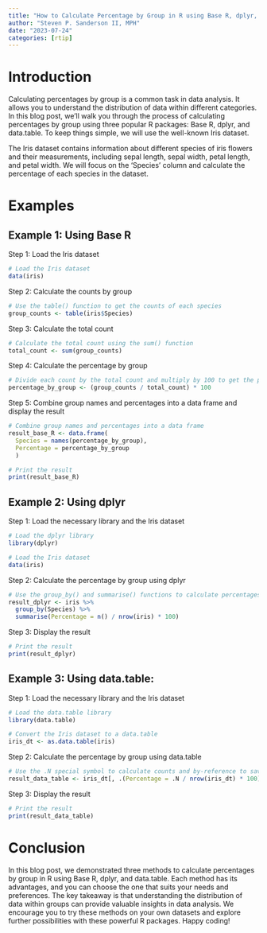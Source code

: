 ```yaml
---
title: "How to Calculate Percentage by Group in R using Base R, dplyr, and data.table"
author: "Steven P. Sanderson II, MPH"
date: "2023-07-24"
categories: [rtip]
---
```


# Introduction

Calculating percentages by group is a common task in data analysis. It allows you to understand the distribution of data within different categories. In this blog post, we'll walk you through the process of calculating percentages by group using three popular R packages: Base R, dplyr, and data.table. To keep things simple, we will use the well-known Iris dataset.

The Iris dataset contains information about different species of iris flowers and their measurements, including sepal length, sepal width, petal length, and petal width. We will focus on the 'Species' column and calculate the percentage of each species in the dataset.

# Examples
## Example 1: Using Base R

Step 1: Load the Iris dataset
```r
# Load the Iris dataset
data(iris)
```

Step 2: Calculate the counts by group
```r
# Use the table() function to get the counts of each species
group_counts <- table(iris$Species)
```

Step 3: Calculate the total count
```r
# Calculate the total count using the sum() function
total_count <- sum(group_counts)
```

Step 4: Calculate the percentage by group
```r
# Divide each count by the total count and multiply by 100 to get the percentage
percentage_by_group <- (group_counts / total_count) * 100
```

Step 5: Combine group names and percentages into a data frame and display the result
```r
# Combine group names and percentages into a data frame
result_base_R <- data.frame(
  Species = names(percentage_by_group), 
  Percentage = percentage_by_group
  )

# Print the result
print(result_base_R)
```

## Example 2: Using dplyr

Step 1: Load the necessary library and the Iris dataset
```r
# Load the dplyr library
library(dplyr)

# Load the Iris dataset
data(iris)
```

Step 2: Calculate the percentage by group using dplyr
```r
# Use the group_by() and summarise() functions to calculate percentages
result_dplyr <- iris %>%
  group_by(Species) %>%
  summarise(Percentage = n() / nrow(iris) * 100)
```

Step 3: Display the result
```r
# Print the result
print(result_dplyr)
```

## Example 3: Using data.table:

Step 1: Load the necessary library and the Iris dataset
```r
# Load the data.table library
library(data.table)

# Convert the Iris dataset to a data.table
iris_dt <- as.data.table(iris)
```

Step 2: Calculate the percentage by group using data.table
```r
# Use the .N special symbol to calculate counts and by-reference to save memory
result_data_table <- iris_dt[, .(Percentage = .N / nrow(iris_dt) * 100), by = Species]
```

Step 3: Display the result
```r
# Print the result
print(result_data_table)
```

# Conclusion

In this blog post, we demonstrated three methods to calculate percentages by group in R using Base R, dplyr, and data.table. Each method has its advantages, and you can choose the one that suits your needs and preferences. The key takeaway is that understanding the distribution of data within groups can provide valuable insights in data analysis. We encourage you to try these methods on your own datasets and explore further possibilities with these powerful R packages. Happy coding!